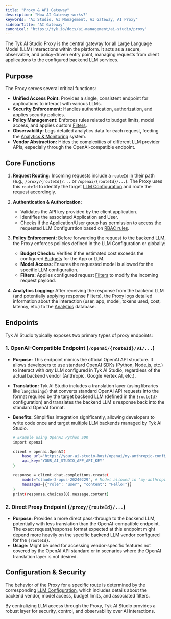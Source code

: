 ```yaml
---
title: "Proxy & API Gateway"
description: "How AI Gateway works?"
keywords: "AI Studio, AI Management, AI Gateway, AI Proxy"
sidebarTitle: "AI Gateway"
canonical: "https://tyk.io/docs/ai-management/ai-studio/proxy"
---
```


The Tyk AI Studio Proxy is the central gateway for all Large Language Model (LLM) interactions within the platform. It acts as a secure, observable, and policy-driven entry point, managing requests from client applications to the configured backend LLM services.

## Purpose

The Proxy serves several critical functions:

*   **Unified Access Point:** Provides a single, consistent endpoint for applications to interact with various LLMs.
*   **Security Enforcement:** Handles authentication, authorization, and applies security policies.
*   **Policy Management:** Enforces rules related to budget limits, model access, and applies custom [Filters](/nightly/ai-management/ai-studio/filters).
*   **Observability:** Logs detailed analytics data for each request, feeding the [Analytics & Monitoring](/nightly/ai-management/ai-studio/analytics) system.
*   **Vendor Abstraction:** Hides the complexities of different LLM provider APIs, especially through the OpenAI-compatible endpoint.

## Core Functions

1.  **Request Routing:** Incoming requests include a `routeId` in their path (e.g., `/proxy/{routeId}/...` or `/openai/{routeId}/...`). The Proxy uses this `routeId` to identify the target [LLM Configuration](/nightly/ai-management/ai-studio/llm-management) and route the request accordingly.

2.  **Authentication & Authorization:**
    *   Validates the API key provided by the client application.
    *   Identifies the associated Application and User.
    *   Checks if the Application/User group has permission to access the requested LLM Configuration based on [RBAC rules](/nightly/ai-management/ai-studio/user-management).

3.  **Policy Enforcement:** Before forwarding the request to the backend LLM, the Proxy enforces policies defined in the LLM Configuration or globally:
    *   **Budget Checks:** Verifies if the estimated cost exceeds the configured [Budgets](/nightly/ai-management/ai-studio/llm-management) for the App or LLM.
    *   **Model Access:** Ensures the requested model is allowed for the specific LLM configuration.
    *   **Filters:** Applies configured request [Filters](/nightly/ai-management/ai-studio/filters) to modify the incoming request payload.

4.  **Analytics Logging:** After receiving the response from the backend LLM (and potentially applying response Filters), the Proxy logs detailed information about the interaction (user, app, model, tokens used, cost, latency, etc.) to the [Analytics](/nightly/ai-management/ai-studio/analytics) database.

## Endpoints

Tyk AI Studio typically exposes two primary types of proxy endpoints:

### 1. OpenAI-Compatible Endpoint (`/openai/{routeId}/v1/...`)

*   **Purpose:** This endpoint mimics the official OpenAI API structure. It allows developers to use standard OpenAI SDKs (Python, Node.js, etc.) to interact with *any* LLM configured in Tyk AI Studio, regardless of the actual backend vendor (Anthropic, Google Vertex AI, etc.).
*   **Translation:** Tyk AI Studio includes a translation layer (using libraries like `langchaingo`) that converts standard OpenAI API requests into the format required by the target backend LLM (defined in the `{routeId}` configuration) and translates the backend LLM's response back into the standard OpenAI format.
*   **Benefits:** Simplifies integration significantly, allowing developers to write code once and target multiple LLM backends managed by Tyk AI Studio.

    ```bash
    # Example using OpenAI Python SDK
    import openai

    client = openai.OpenAI(
        base_url="https://your-ai-studio-host/openai/my-anthropic-config/v1",
        api_key="YOUR_AI_STUDIO_APP_API_KEY"
    )

    response = client.chat.completions.create(
        model="claude-3-opus-20240229", # Model allowed in 'my-anthropic-config'
        messages=[{"role": "user", "content": "Hello!"}]
    )
    print(response.choices[0].message.content)
    ```

### 2. Direct Proxy Endpoint (`/proxy/{routeId}/...`)

*   **Purpose:** Provides a more direct pass-through to the backend LLM, potentially with less translation than the OpenAI-compatible endpoint. The exact request/response format expected at this endpoint might depend more heavily on the specific backend LLM vendor configured for the `{routeId}`.
*   **Usage:** Might be used for accessing vendor-specific features not covered by the OpenAI API standard or in scenarios where the OpenAI translation layer is not desired.

## Configuration & Security

The behavior of the Proxy for a specific route is determined by the corresponding [LLM Configuration](/nightly/ai-management/ai-studio/llm-management), which includes details about the backend vendor, model access, budget limits, and associated filters.

By centralizing LLM access through the Proxy, Tyk AI Studio provides a robust layer for security, control, and observability over AI interactions.
